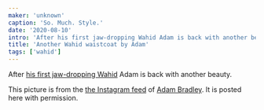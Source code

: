```yaml
---
maker: 'unknown'
caption: 'So. Much. Style.'
date: '2020-08-10'
intro: 'After his first jaw-dropping Wahid Adam is back with another beauty.'
title: 'Another Wahid waistcoat by Adam'
tags: ['wahid']
---
```


<!-- truncate -->

After [his first jaw-dropping Wahid](/showcase/wahid-by-adam/) Adam is back with another beauty.

<Note>

This picture is from the [the Instagram feed](https://www.instagram.com/p/CDPh9MbhWuH/) of [Adam Bradley](https://www.instagram.com/grandmarquess/).
It is posted here with permission.

</Note>
